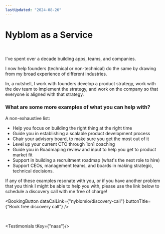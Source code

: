 ```yaml
---
lastUpdated: "2024-08-26"
---
```


# Nyblom as a Service

<br />

I've spent over a decade building apps, teams, and companies.

I now help founders (technical or non-technical) do the same by drawing from my broad experience of different industries.

In, a nutshell, I work with founders develop a product strategy, work with the dev team to implement the strategy, and work on the company so that everyone is aligned with that strategy. 

### What are some more examples of what you can help with?

A non-exhaustive list:

- Help you focus on building the right thing at the right time
- Guide you in establishing a scalable product development process
- Chair your advisory board, to make sure you get the most out of it
- Level up your current CTO through 1on1 coaching
- Guide you in Roadmaping review and input to help you get to product market fit
- Support in building a recruitment roadmap (what's the next role to hire)
- Support CEOs, management teams, and boards in making strategic, technical decisions.

If any of these examples resonate with you, or if you have another problem that you think I might be able to help you with, please use the link below to schedule a discovery call with me free of charge!

<BookingButton dataCalLink={"nyblomio/discovery-call"} buttonTitle={"Book free discovery call"} />

<br />

<Testimonials tKey={"naas"}/>
